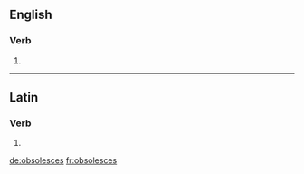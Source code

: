 ==English==

===Verb===
{{head|en|verb form}}

# {{en-third-person singular of|obsolesce}}

----

==Latin==

===Verb===
{{la-verb-form|obsolescēs}}

# {{conjugation of|obsolescō||2|s|fut|act|ind|lang=la}}

[[de:obsolesces]]
[[fr:obsolesces]]